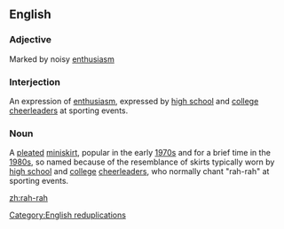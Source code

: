 ==English==

===Adjective===
{{en-adj}}

Marked by noisy [[enthusiasm]]

===Interjection===
{{en-interj}}

An expression of [[enthusiasm]], expressed by [[high school]] and [[college]] [[cheerleader]]s at sporting events.

===Noun===
{{en-noun}}

A [[pleat|pleated]] [[miniskirt]], popular in the early [[1970s]] and for a brief time in the [[1980s]], so named because of the resemblance of skirts typically worn by [[high school]] and [[college]] [[cheerleader]]s, who normally chant "rah-rah" at sporting events.



[[Category:English reduplications]]

[[zh:rah-rah]]